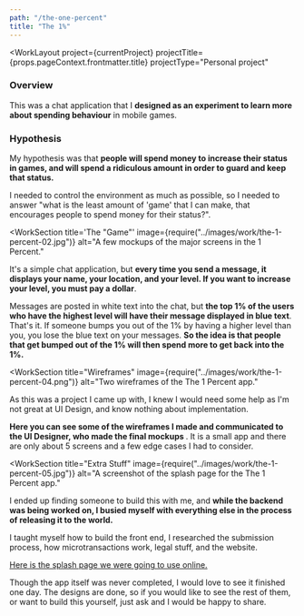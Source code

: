 ```yaml
---
path: "/the-one-percent"
title: "The 1%"
---
```





<WorkLayout
  project={currentProject}
  projectTitle={props.pageContext.frontmatter.title}
  projectType="Personal project"
>
<SEO title={props.pageContext.frontmatter.title} />

<WorkIntro>
<h3>Overview</h3>
  <p>
    This was a chat application that I <strong>designed as an experiment to learn more about spending behaviour</strong> in mobile games.
  </p>

<h3>Hypothesis</h3>
<p>
My hypothesis was that <strong>people will spend money to increase their status in games, and will spend a ridiculous amount in order to guard and keep that status.</strong>
</p>

  <p>
    I needed to control the environment as much as possible, so I needed to answer "what is the least amount of 'game' that I can make, that
    encourages people to spend money for their status?".
  </p>
</WorkIntro>

<WorkSection
  title='The "Game"'
  image={require("../images/work/the-1-percent-02.jpg")}
  alt="A few mockups of the major screens in the 1 Percent."
>
  <p>
    It's a simple chat application, but <strong>every time you send a message, it displays your name, your location, and your level. If you want to increase your level, you must pay a dollar</strong>.
  </p>

  <p>
    Messages are posted in white text into the chat, but <strong>the top 1% of the users who have the highest level will have their message displayed in blue text</strong>. That's it. If someone bumps you out of the 1% by having a higher level than you, you lose the blue text on your messages. <strong>So the idea is that people that get bumped out of the 1% will then spend more to get back into the 1%.</strong>
  </p>
</WorkSection>

<WorkSection
  title="Wireframes"
  image={require("../images/work/the-1-percent-04.png")}
  alt="Two wireframes of the The 1 Percent app."
>
  <p>
    As this was a project I came up with, I knew I would need some help as I'm not great at UI Design, and know nothing about
    implementation.
  </p>

  <p>
    <strong>
      Here you can see some of the wireframes I made and communicated to the UI Designer, who made the final mockups
    </strong>
    . It is a small app and there are only about 5 screens and a few edge cases I had to consider.
  </p>
</WorkSection>

<WorkSection
  title="Extra Stuff"
  image={require("../images/work/the-1-percent-05.jpg")}
  alt="A screenshot of the splash page for the The 1 Percent app."
>
  <p>
    I ended up finding someone to build this with me, and <strong>while the backend was being worked on, I busied myself with everything else in the process of releasing it to the world.</strong>
  </p>
  <p>
    I taught myself how to build the front end, I researched the submission process, how microtransactions work, legal stuff, and the
    website.
  </p>
  <p>
    <a href="/the-1-percent/index" target="_blank" rel="noreferrer noopener">
      Here is the splash page we were going to use online.
    </a>
  </p>
</WorkSection>
<NextSteps title="Outcome" subtitle="">
<p>
  Though the app itself was never completed, I would love to see it finished one day. The designs are done, so if you would like to see
  the rest of them, or want to build this yourself, just ask and I would be happy to share.
</p>
</NextSteps>

</WorkLayout>

